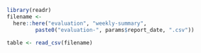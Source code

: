 <!--- Evaluate and score forecasts -->
```r
library(readr)
filename <-
  here::here("evaluation", "weekly-summary",
	     paste0("evaluation-", params$report_date, ".csv"))

table <- read_csv(filename)
```
